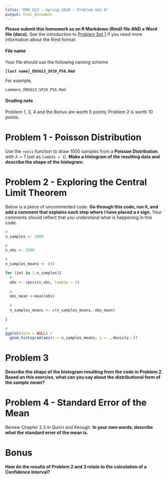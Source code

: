 ```yaml
---
title: "ENS 623 - Spring 2020 - Problem Set 6"
output: html_document
---
```


**Please submit this homework as an R Markdown (Rmd) file AND a Word file (docx).**
See the introduction to [Problem Set 1](http://mlammens.github.io/ENS-623-Research-Stats/problem_sets/Problem-set-1.html) if you need more information about the Rmd format.

#### File name

Your file should use the following naming scheme

**`[last name]_ENS623_SP20_PS6.Rmd`**

For example, 

`Lammens_ENS623_SP20_PS6.Rmd`

#### Grading note

Problem 1, 3, 4 and the Bonus are worth 5 points; Problem 2 is worth 10 points.

# Problem 1 - Poisson Distribution

Use the `rpois` function to draw 1000 samples from a **Poisson Distribution**, with $\lambda = 1$ (set as `lambda = 1`).
**Make a histogram of the resulting data and describe the shape of the histogram.**


# Problem 2 - Exploring the Central Limit Theorem

Below is a piece of uncommented code.
**Go through this code, run it, and add a comment that explains each step where I have placed a `#` sign.**
Your comments should reflect that you understand what is happening in this code.

```r
# 
n_samples <- 1000

# 
n_obs <- 1000

# 
n_samples_means <- c()

for (int in 1:n_samples){
  # 
  obs <- rpois(n_obs, lambda = 1)
  
  # 
  obs_mean <-mean(obs)
  
  # 
  n_samples_means <- c(n_samples_means, obs_mean)
  
}

# 
ggplot(data = NULL) +
  geom_histogram(aes(x = n_samples_means, y = ..density..))

```

# Problem 3 

**Describe the shape of the histogram resulting from the code in Problem 2. Based on this exercise, what can you say about the distributional form of the *sample mean*?**

# Problem 4 - Standard Error of the Mean

Review Chapter 2.3 in Quinn and Keough. **In your own words, describe what the standard error of the mean is.**

# Bonus

**How do the results of Problem 2 and 3 relate to the calculation of a Confidence Interval?**

